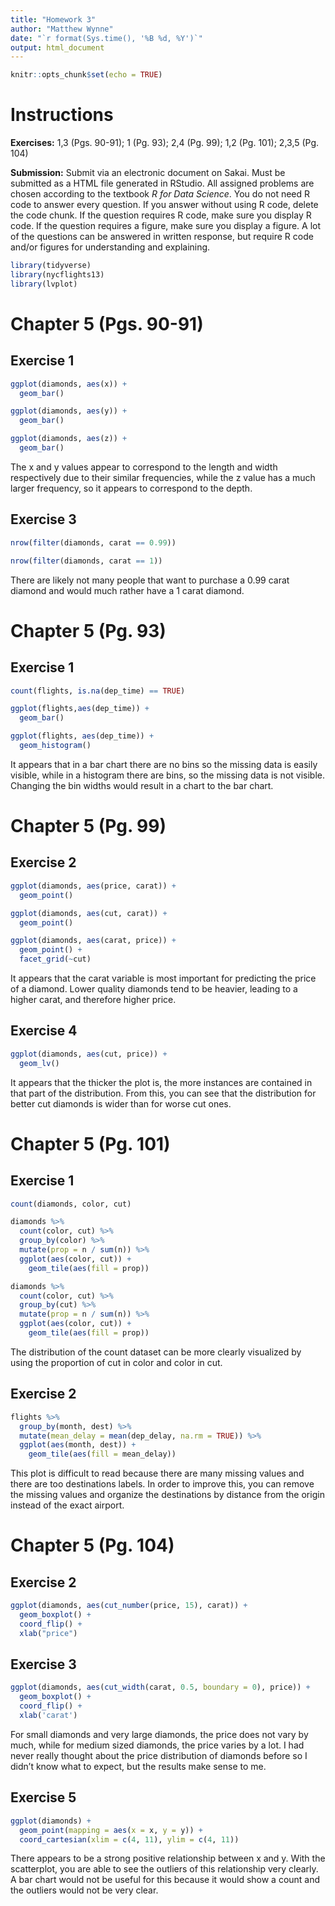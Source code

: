 ```yaml
---
title: "Homework 3"
author: "Matthew Wynne"
date: "`r format(Sys.time(), '%B %d, %Y')`"
output: html_document
---
```


```r
knitr::opts_chunk$set(echo = TRUE)
```

# Instructions

**Exercises:**  1,3 (Pgs. 90-91); 1 (Pg. 93); 2,4 (Pg. 99); 1,2 (Pg. 101); 2,3,5 (Pg. 104)

**Submission:** Submit via an electronic document on Sakai. Must be submitted as a HTML file generated in RStudio. All assigned problems are chosen according to the textbook *R for Data Science*. You do not need R code to answer every question. If you answer without using R code, delete the code chunk. If the question requires R code, make sure you display R code. If the question requires a figure, make sure you display a figure. A lot of the questions can be answered in written response, but require R code and/or figures for understanding and explaining.

```r
library(tidyverse)
library(nycflights13)
library(lvplot)
```

# Chapter 5 (Pgs. 90-91)

##  Exercise 1
```r
ggplot(diamonds, aes(x)) +
  geom_bar()

ggplot(diamonds, aes(y)) +
  geom_bar()

ggplot(diamonds, aes(z)) +
  geom_bar()
```

The x and y values appear to correspond to the length and width respectively due to their similar frequencies, while the z value has a much larger  frequency, so it appears to correspond to the depth.

##  Exercise 3
```r
nrow(filter(diamonds, carat == 0.99))

nrow(filter(diamonds, carat == 1))
```

There are likely not many people that want to purchase a 0.99 carat diamond and would much rather have a 1 carat diamond.

# Chapter 5 (Pg. 93)

##  Exercise 1

```r
count(flights, is.na(dep_time) == TRUE)
```

```r
ggplot(flights,aes(dep_time)) +
  geom_bar()
```

```r
ggplot(flights, aes(dep_time)) +
  geom_histogram()
```

It appears that in a bar chart there are no bins so the missing data is easily visible, while in a histogram there are bins, so the missing data is not visible. Changing the bin widths would result in a chart to the bar chart.

# Chapter 5 (Pg. 99)

##  Exercise 2
```r
ggplot(diamonds, aes(price, carat)) +
  geom_point()
```

```r
ggplot(diamonds, aes(cut, carat)) +
  geom_point()
```

```r
ggplot(diamonds, aes(carat, price)) +
  geom_point() +
  facet_grid(~cut)
```

It appears that the carat variable is most important for predicting the price of a diamond. Lower quality diamonds tend to be heavier, leading to a higher carat, and therefore higher price.

##  Exercise 4
```r
ggplot(diamonds, aes(cut, price)) +
  geom_lv()
```

It appears that the thicker the plot is, the more instances are contained in that part of the distribution. From this, you can see that the distribution for better cut diamonds is wider than for worse cut ones. 

# Chapter 5 (Pg. 101)

##  Exercise 1
```r
count(diamonds, color, cut)
```

```r
diamonds %>%
  count(color, cut) %>%
  group_by(color) %>%
  mutate(prop = n / sum(n)) %>%
  ggplot(aes(color, cut)) +
    geom_tile(aes(fill = prop))
```

```r
diamonds %>%
  count(color, cut) %>%
  group_by(cut) %>%
  mutate(prop = n / sum(n)) %>%
  ggplot(aes(color, cut)) +
    geom_tile(aes(fill = prop))
```

The distribution of the count dataset can be more clearly visualized by using the proportion of cut in color and color in cut.

##  Exercise 2
```r
flights %>%
  group_by(month, dest) %>%
  mutate(mean_delay = mean(dep_delay, na.rm = TRUE)) %>%
  ggplot(aes(month, dest)) +
    geom_tile(aes(fill = mean_delay))
```

This plot is difficult to read because there are many missing values and there are too destinations labels. In order to improve this, you can remove the missing values and organize the destinations by distance from the origin instead of the exact airport.

# Chapter 5 (Pg. 104)

##  Exercise 2
```r
ggplot(diamonds, aes(cut_number(price, 15), carat)) +
  geom_boxplot() +
  coord_flip() +
  xlab("price")
```

##  Exercise 3

```r
ggplot(diamonds, aes(cut_width(carat, 0.5, boundary = 0), price)) +
  geom_boxplot() +
  coord_flip() +
  xlab('carat')
```

For small diamonds and very large diamonds, the price does not vary by much, while for medium sized diamonds, the price varies by a lot. I had never really thought about the price distribution of diamonds before so I didn't know what to expect, but the results make sense to me.

##  Exercise 5
```r
ggplot(diamonds) +
  geom_point(mapping = aes(x = x, y = y)) +
  coord_cartesian(xlim = c(4, 11), ylim = c(4, 11))
```

There appears to be a strong positive relationship between x and y. With the scatterplot, you are able to see the outliers of this relationship very clearly. A bar chart would not be useful for this because it would show a count and the outliers would not be very clear.